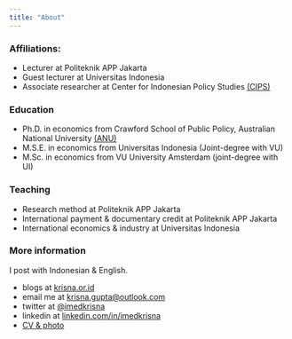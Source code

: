 ```yaml
---
title: "About"
---
```


### Affiliations:


- Lecturer at Politeknik APP Jakarta
- Guest lecturer at Universitas Indonesia
- Associate researcher at Center for Indonesian Policy Studies [(CIPS)](https://www.cips-indonesia.org/about)

### Education

- Ph.D. in economics from Crawford School of Public Policy, Australian National University [(ANU)](https://crawford.anu.edu.au/people/phd/krisna-gupta)
- M.S.E. in economics from Universitas Indonesia (Joint-degree with VU)
- M.Sc. in economics from VU University Amsterdam (joint-degree with UI)

### Teaching

- Research method at Politeknik APP Jakarta
- International payment & documentary credit at Politeknik APP Jakarta
- International economics & industry at Universitas Indonesia

### More information

I post with Indonesian & English.

- blogs at [krisna.or.id](https://www.krisna.or.id/)
- email me at [krisna.gupta@outlook.com](mailto:krisna.gupta@outlook.com)
- twitter at [@imedkrisna](https://twitter.com/imedkrisna)
- linkedin at [linkedin.com/in/imedkrisna](https://www.linkedin.com/in/imedkrisna/)
- [CV & photo](https://www.krisna.or.id/en/#CV)
